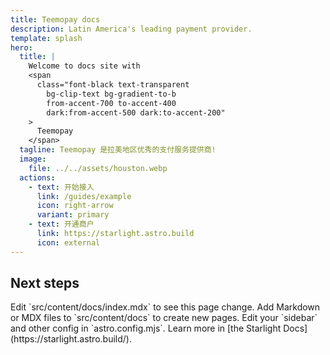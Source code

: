 ```yaml
---
title: Teemopay docs
description: Latin America's leading payment provider.
template: splash
hero:
  title: |
    Welcome to docs site with
    <span
      class="font-black text-transparent
        bg-clip-text bg-gradient-to-b
        from-accent-700 to-accent-400
        dark:from-accent-500 dark:to-accent-200"
    >
      Teemopay
    </span>
  tagline: Teemopay 是拉美地区优秀的支付服务提供商!
  image:
    file: ../../assets/houston.webp
  actions:
    - text: 开始接入
      link: /guides/example
      icon: right-arrow
      variant: primary
    - text: 开通商户
      link: https://starlight.astro.build
      icon: external
---
```



## Next steps

<CardGrid stagger>
	<Card title="Update content" icon="pencil">
		Edit `src/content/docs/index.mdx` to see this page change.
	</Card>
	<Card title="Add new content" icon="add-document">
		Add Markdown or MDX files to `src/content/docs` to create new pages.
	</Card>
	<Card title="Configure your site" icon="setting">
		Edit your `sidebar` and other config in `astro.config.mjs`.
	</Card>
	<Card title="Read the docs" icon="open-book">
		Learn more in [the Starlight Docs](https://starlight.astro.build/).
	</Card>
</CardGrid>
